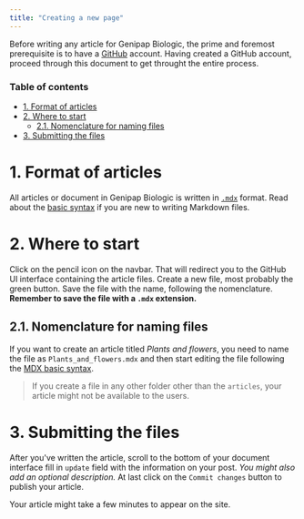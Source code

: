 ```yaml
---
title: "Creating a new page"
---
```


Before writing any article for Genipap Biologic, the prime and foremost prerequisite is to have a [GitHub](https://github.com) account. Having created a GitHub account, proceed through this document to get throught the entire process.

### Table of contents

<div className="toc_after"></div>

- [1. Format of articles](#1-format-of-articles)
- [2. Where to start](#2-where-to-start)
  - [2.1. Nomenclature for naming files](#21-nomenclature-for-naming-files)
- [3. Submitting the files](#3-submitting-the-files)

# 1. Format of articles

All articles or document in Genipap Biologic is written in [`.mdx`](https://en.wikipedia.org/wiki/Markdown) format. Read about the [basic syntax](https://www.markdownguide.org/basic-syntax/) if you are new to writing Markdown files.

# 2. Where to start

Click on the pencil icon on the navbar. That will redirect you to the GitHub UI interface containing the article files. Create a new file, most probably the green button. Save the file with the name, following the nomenclature. **Remember to save the file with a `.mdx` extension.**

## 2.1. Nomenclature for naming files

If you want to create an article titled *Plants and flowers*, you need to name the file as `Plants_and_flowers.mdx` and then start editing the file following the [MDX basic syntax](https://www.markdownguide.org/basic-syntax/).

> If you create a file in any other folder other than the `articles`, your article might not be available to the users.

# 3. Submitting the files

After you've written the article, scroll to the bottom of your document interface fill in `update` field with the information on your post. *You might also add an optional description.* At last click on the `Commit changes` button to publish your article.

Your article might take a few minutes to appear on the site.